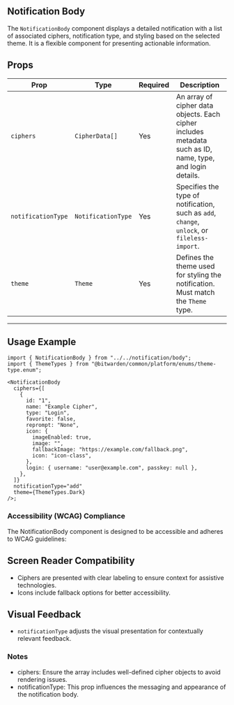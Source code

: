 

<Meta title="Components/Notifications/Notification Body" of={stories} />

## Notification Body

The `NotificationBody` component displays a detailed notification with a list of associated ciphers,
notification type, and styling based on the selected theme. It is a flexible component for
presenting actionable information.

<Primary />
<Controls />

## Props

| **Prop**           | **Type**           | **Required** | **Description**                                                                                           |
| ------------------ | ------------------ | ------------ | --------------------------------------------------------------------------------------------------------- |
| `ciphers`          | `CipherData[]`     | Yes          | An array of cipher data objects. Each cipher includes metadata such as ID, name, type, and login details. |
| `notificationType` | `NotificationType` | Yes          | Specifies the type of notification, such as `add`, `change`, `unlock`, or `fileless-import`.              |
| `theme`            | `Theme`            | Yes          | Defines the theme used for styling the notification. Must match the `Theme` type.                         |

---

## Usage Example

```tsx
import { NotificationBody } from "../../notification/body";
import { ThemeTypes } from "@bitwarden/common/platform/enums/theme-type.enum";

<NotificationBody
  ciphers={[
    {
      id: "1",
      name: "Example Cipher",
      type: "Login",
      favorite: false,
      reprompt: "None",
      icon: {
        imageEnabled: true,
        image: "",
        fallbackImage: "https://example.com/fallback.png",
        icon: "icon-class",
      },
      login: { username: "user@example.com", passkey: null },
    },
  ]}
  notificationType="add"
  theme={ThemeTypes.Dark}
/>;
```

### Accessibility (WCAG) Compliance

The NotificationBody component is designed to be accessible and adheres to WCAG guidelines:

## Screen Reader Compatibility

- Ciphers are presented with clear labeling to ensure context for assistive technologies.
- Icons include fallback options for better accessibility.

## Visual Feedback

- `notificationType` adjusts the visual presentation for contextually relevant feedback.

### Notes

- ciphers: Ensure the array includes well-defined cipher objects to avoid rendering issues.
- notificationType: This prop influences the messaging and appearance of the notification body.
